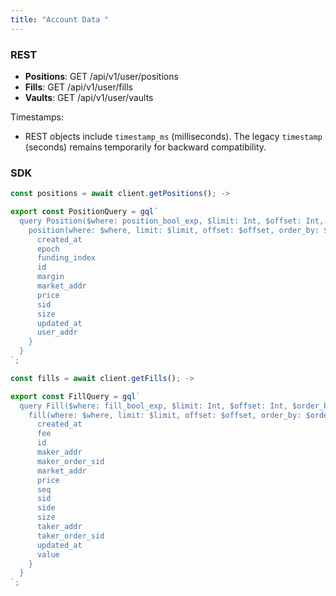 ```yaml
---
title: "Account Data "
---
```


### **REST**

- **Positions**: GET /api/v1/user/positions
- **Fills**: GET /api/v1/user/fills
- **Vaults**: GET /api/v1/user/vaults

Timestamps:

- REST objects include `timestamp_ms` (milliseconds). The legacy `timestamp` (seconds) remains temporarily for backward compatibility.

### SDK

```typescript
const positions = await client.getPositions(); -> 

export const PositionQuery = gql`
  query Position($where: position_bool_exp, $limit: Int, $offset: Int, $order_by: [position_order_by!]) {
    position(where: $where, limit: $limit, offset: $offset, order_by: $order_by) {
      created_at
      epoch
      funding_index
      id
      margin
      market_addr
      price
      sid
      size
      updated_at
      user_addr
    }
  }
`;

const fills = await client.getFills(); -> 

export const FillQuery = gql`
  query Fill($where: fill_bool_exp, $limit: Int, $offset: Int, $order_by: [fill_order_by!]) {
    fill(where: $where, limit: $limit, offset: $offset, order_by: $order_by) {
      created_at
      fee
      id
      maker_addr
      maker_order_sid
      market_addr
      price
      seq
      sid
      side
      size
      taker_addr
      taker_order_sid
      updated_at
      value
    }
  }
`;
```